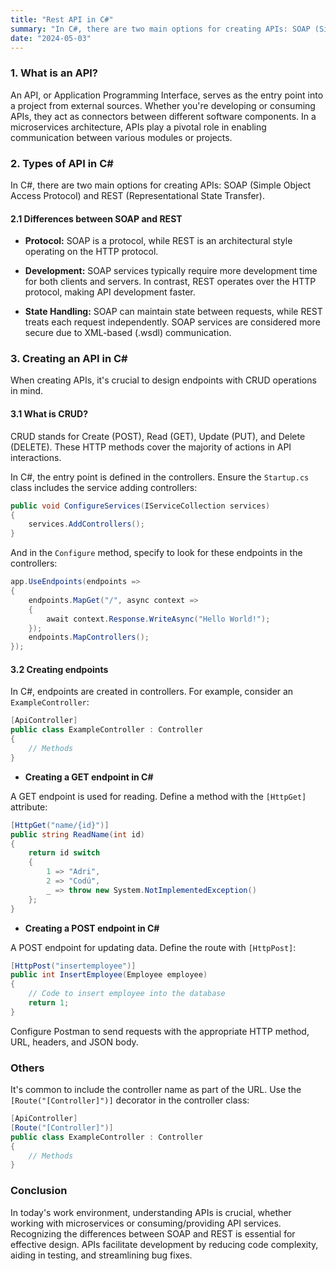 ```yaml
---
title: "Rest API in C#"
summary: "In C#, there are two main options for creating APIs: SOAP (Simple Object Access Protocol) and REST (Representational State Transfer)."
date: "2024-05-03"
---
```



### 1. **What is an API?**

An API, or Application Programming Interface, serves as the entry point into a project from external sources. Whether you're developing or consuming APIs, they act as connectors between different software components. In a microservices architecture, APIs play a pivotal role in enabling communication between various modules or projects.

### 2. **Types of API in C#**

In C#, there are two main options for creating APIs: SOAP (Simple Object Access Protocol) and REST (Representational State Transfer).

#### 2.1 **Differences between SOAP and REST**

- **Protocol:** SOAP is a protocol, while REST is an architectural style operating on the HTTP protocol.
  
- **Development:** SOAP services typically require more development time for both clients and servers. In contrast, REST operates over the HTTP protocol, making API development faster.

- **State Handling:** SOAP can maintain state between requests, while REST treats each request independently. SOAP services are considered more secure due to XML-based (.wsdl) communication.

### 3. **Creating an API in C#**

When creating APIs, it's crucial to design endpoints with CRUD operations in mind.

#### 3.1 **What is CRUD?**
CRUD stands for Create (POST), Read (GET), Update (PUT), and Delete (DELETE). These HTTP methods cover the majority of actions in API interactions.

In C#, the entry point is defined in the controllers. Ensure the `Startup.cs` class includes the service adding controllers:

```csharp
public void ConfigureServices(IServiceCollection services) 
{ 
    services.AddControllers(); 
}
```

And in the `Configure` method, specify to look for these endpoints in the controllers:

```csharp
app.UseEndpoints(endpoints => 
{ 
    endpoints.MapGet("/", async context => 
    { 
        await context.Response.WriteAsync("Hello World!"); 
    }); 
    endpoints.MapControllers(); 
});
```

#### 3.2 **Creating endpoints**

In C#, endpoints are created in controllers. For example, consider an `ExampleController`:

```csharp
[ApiController] 
public class ExampleController : Controller 
{ 
    // Methods  
}
```

- **Creating a GET endpoint in C#**

A GET endpoint is used for reading. Define a method with the `[HttpGet]` attribute:

```csharp
[HttpGet("name/{id}")] 
public string ReadName(int id) 
{ 
    return id switch 
    { 
        1 => "Adri", 
        2 => "Codú", 
        _ => throw new System.NotImplementedException() 
    }; 
}
```

- **Creating a POST endpoint in C#**

A POST endpoint for updating data. Define the route with `[HttpPost]`:

```csharp
[HttpPost("insertemployee")] 
public int InsertEmployee(Employee employee) 
{ 
    // Code to insert employee into the database 
    return 1; 
}
```

Configure Postman to send requests with the appropriate HTTP method, URL, headers, and JSON body.

### Others

It's common to include the controller name as part of the URL. Use the `[Route("[Controller]")]` decorator in the controller class:

```csharp
[ApiController] 
[Route("[Controller]")] 
public class ExampleController : Controller 
{ 
    // Methods  
}
```

### Conclusion

In today's work environment, understanding APIs is crucial, whether working with microservices or consuming/providing API services. Recognizing the differences between SOAP and REST is essential for effective design. APIs facilitate development by reducing code complexity, aiding in testing, and streamlining bug fixes.
